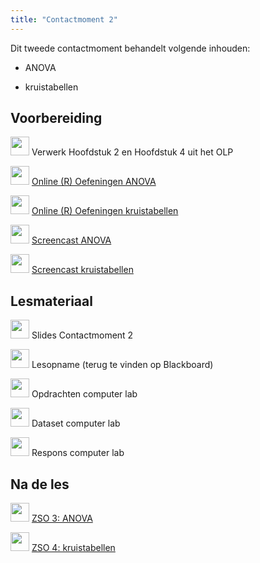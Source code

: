 ```yaml
---
title: "Contactmoment 2"
---
```


Dit tweede contactmoment behandelt volgende inhouden:

-   ANOVA

-   kruistabellen

## Voorbereiding

![](/images/icons/book.png){width="30"} Verwerk Hoofdstuk 2 en Hoofdstuk 4 uit het OLP

![](/images/icons/singletutorial.png){width="30"} [Online (R) Oefeningen ANOVA](/Zelftest_ANOVA.qmd)

![](/images/icons/singletutorial.png){width="30"} [Online (R) Oefeningen kruistabellen](/Zelftest_kruistabellen.qmd)

![](/images/icons/zz_video_camera.png){width="30"} [Screencast ANOVA](https://mediasite.uantwerpen.be/Mediasite/Channel/statistiek-b-public/watch/539b5612138345569fdbbc3e6b9cc7501d)

![](/images/icons/zz_video_camera.png){width="30"} [Screencast kruistabellen](https://mediasite.uantwerpen.be/Mediasite/Channel/statistiek-b-public/watch/5e842da6a5bc4368b2a1c71e54bd36201d)

## Lesmateriaal

![](/images/icons/zz_slides.png){width="30"} Slides Contactmoment 2

![](/images/icons/zz_video_camera.png){width="30"} Lesopname (terug te vinden op Blackboard)

![](/images/icons/guided-practice.png){width="30"} Opdrachten computer lab

![](/images/icons/data.png){width="30"} Dataset computer lab

![](/images/icons/worked-example.png){width="30"} Respons computer lab

## Na de les

![](/images/icons/singlelab.png){width="30"} [ZSO 3: ANOVA](/ZSO/ZSO3.qmd)

![](/images/icons/singlelab.png){width="30"} [ZSO 4: kruistabellen](/ZSO/ZSO4.qmd)
